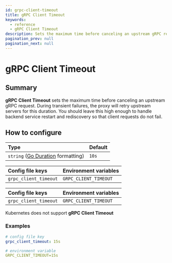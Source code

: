 ```yaml
---
id: grpc-client-timeout
title: gRPC Client Timeout
keywords:
  - reference
  - gRPC Client Timeout
description: Sets the maximum time before canceling an upstream gRPC request.
pagination_prev: null
pagination_next: null
---
```



# gRPC Client Timeout

## Summary

**gRPC Client Timeout** sets the maximum time before canceling an upstream gRPC request. During transient failures, the proxy will retry upstream servers for this duration. You should leave this high enough to handle backend service restart and rediscovery so that client requests do not fail.

## How to configure

| **Type** | **Default** |
| :-- | :-- |
| `string` ([Go Duration](https://golang.org/pkg/time/#Duration.String) formatting) | `10s` |

<Tabs>
<TabItem value="Core" label="Core">

| **Config file keys**  | **Environment variables** |
| :-------------------- | :------------------------ |
| `grpc_client_timeout` | `GRPC_CLIENT_TIMEOUT`     |

</TabItem>
<TabItem value="Enterprise" label="Enterprise">

| **Config file keys**  | **Environment variables** |
| :-------------------- | :------------------------ |
| `grpc_client_timeout` | `GRPC_CLIENT_TIMEOUT`     |

</TabItem>
<TabItem value="Kubernetes" label="Kubernetes">

Kubernetes does not support **gRPC Client Timeout**

</TabItem>
</Tabs>

### Examples

```yaml
# config file key
grpc_client_timeout: 15s

# environment variable
GRPC_CLIENT_TIMEOUT=15s
```
